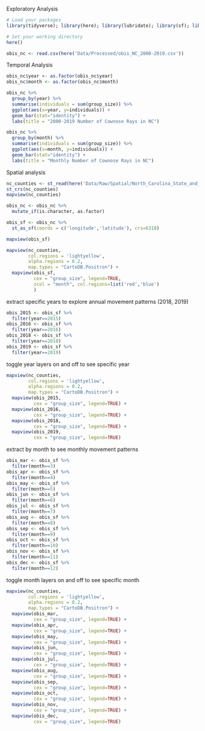 Exploratory Analysis

```r
# Load your packages
library(tidyverse); library(here); library(lubridate); library(sf); library(mapview); library(leaflet)

# Set your working directory
here()
```

```r
obis_nc <- read.csv(here('Data/Processed/obis_NC_2000-2019.csv'))
```

Temporal Analysis
```r
obis_nc$year <- as.factor(obis_nc$year)
obis_nc$month <- as.factor(obis_nc$month)

obis_nc %>%
  group_by(year) %>%
  summarise(individuals = sum(group_size)) %>%
  ggplot(aes(x=year, y=individuals)) +
  geom_bar(stat="identity") +
  labs(title = "2000-2019 Number of Cownose Rays in NC")
```

```r
obis_nc %>%
  group_by(month) %>%
  summarise(individuals = sum(group_size)) %>%
  ggplot(aes(x=month, y=individuals)) +
  geom_bar(stat="identity") +
  labs(title = "Monthly Number of Cownose Rays in NC")
```

Spatial analysis
```r
nc_counties <- st_read(here('Data/Raw/Spatial/North_Carolina_State_and_County_Boundary_Polygons.shp'))
st_crs(nc_counties)
mapview(nc_counties)
```

```r
obis_nc <- obis_nc %>%
  mutate_if(is.character, as.factor)

obis_sf <- obis_nc %>%
  st_as_sf(coords = c('longitude','latitude'), crs=6318)

mapview(obis_sf)
```

```r
mapview(nc_counties,
        col.regions = 'lightyellow', 
        alpha.regions = 0.2, 
        map.types = "CartoDB.Positron") +
  mapview(obis_sf, 
          cex = "group_size", legend=TRUE,
          zcol = "month", col.regions=list('red','blue')
          )
```

extract specific years to explore annual movement patterns (2018, 2019)
```r
obis_2015 <- obis_sf %>%
  filter(year==2015)
obis_2016 <- obis_sf %>%
  filter(year==2016)
obis_2018 <- obis_sf %>%
  filter(year==2018)
obis_2019 <- obis_sf %>%
  filter(year==2019)
```

toggle year layers on and off to see specific year
```r
mapview(nc_counties,
        col.regions = 'lightyellow', 
        alpha.regions = 0.2, 
        map.types = "CartoDB.Positron") +
  mapview(obis_2015, 
          cex = "group_size", legend=TRUE) +
  mapview(obis_2016, 
          cex = "group_size", legend=TRUE) +
  mapview(obis_2018, 
          cex = "group_size", legend=TRUE) +
  mapview(obis_2019, 
          cex = "group_size", legend=TRUE)
```

extract by month to see monthly movement patterns
```r
obis_mar <- obis_sf %>%
  filter(month==3)
obis_apr <- obis_sf %>%
  filter(month==4)
obis_may <- obis_sf %>%
  filter(month==5)
obis_jun <- obis_sf %>%
  filter(month==6)
obis_jul <- obis_sf %>%
  filter(month==7)
obis_aug <- obis_sf %>%
  filter(month==8)
obis_sep <- obis_sf %>%
  filter(month==9)
obis_oct <- obis_sf %>%
  filter(month==10)
obis_nov <- obis_sf %>%
  filter(month==11)
obis_dec <- obis_sf %>%
  filter(month==12)
```

toggle month layers on and off to see specific month
```r
mapview(nc_counties,
        col.regions = 'lightyellow', 
        alpha.regions = 0.2, 
        map.types = "CartoDB.Positron") +
  mapview(obis_mar, 
          cex = "group_size", legend=TRUE) +
  mapview(obis_apr, 
          cex = "group_size", legend=TRUE) +
  mapview(obis_may, 
          cex = "group_size", legend=TRUE) +
  mapview(obis_jun, 
          cex = "group_size", legend=TRUE) +
  mapview(obis_jul, 
          cex = "group_size", legend=TRUE) +
  mapview(obis_aug, 
          cex = "group_size", legend=TRUE) +
  mapview(obis_sep, 
          cex = "group_size", legend=TRUE) +
  mapview(obis_oct, 
          cex = "group_size", legend=TRUE) +
  mapview(obis_nov, 
          cex = "group_size", legend=TRUE) +
  mapview(obis_dec, 
          cex = "group_size", legend=TRUE)
```

